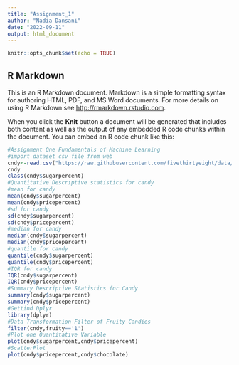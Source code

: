 ---
title: "Assignment_1"
author: "Nadia Dansani"
date: "2022-09-11"
output: html_document
---

```{r setup, include=FALSE}
knitr::opts_chunk$set(echo = TRUE)
```

## R Markdown

This is an R Markdown document. Markdown is a simple formatting syntax for authoring HTML, PDF, and MS Word documents. For more details on using R Markdown see <http://rmarkdown.rstudio.com>.

When you click the **Knit** button a document will be generated that includes both content as well as the output of any embedded R code chunks within the document. You can embed an R code chunk like this:
```{r}
#Assignment One Fundamentals of Machine Learning
#import dataset csv file from web 
cndy<-read.csv("https://raw.githubusercontent.com/fivethirtyeight/data/master/candy-power-ranking/candy-data.csv",header=TRUE,sep = ",")
cndy
class(cndy$sugarpercent)
#Quantitative Descriptive statistics for candy
#mean for candy
mean(cndy$sugarpercent)
mean(cndy$pricepercent)
#sd for candy
sd(cndy$sugarpercent)
sd(cndy$pricepercent)
#median for candy
median(cndy$sugarpercent)
median(cndy$pricepercent)
#quantile for candy
quantile(cndy$sugarpercent)
quantile(cndy$pricepercent)
#IQR for candy
IQR(cndy$sugarpercent)
IQR(cndy$pricepercent)
#Summary Descriptive Statistics for Candy
summary(cndy$sugarpercent)
summary(cndy$pricepercent)
#Gettind Dplyr
library(dplyr)
#Data Transformation Filter of Fruity Candies
filter(cndy,fruity=='1')
#Plot one Quantitative Variable
plot(cndy$sugarpercent,cndy$pricepercent)
#ScatterPlot
plot(cndy$pricepercent,cndy$chocolate)

```


